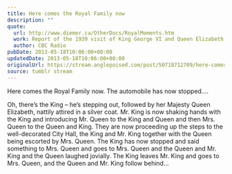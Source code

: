 ```yaml
---
title: Here comes the Royal Family now
description: ""
quote:
  url: http://www.diemer.ca/OtherDocs/RoyalMoments.htm
  work: Report of the 1939 visit of King George VI and Queen Elizabeth to Winnipeg, where they were greeted by Prime Minister Mackenzie King and Winnipeg Mayor John Queen and Mrs. Queen.
  author: CBC Radio
pubDate: 2013-05-18T10:06:00+00:00
updatedDate: 2013-05-18T10:06:00+00:00
originalUrl: https://stream.anglepoised.com/post/50718712709/here-comes-the-royal-family-now-the-automobile
source: tumblr stream
---
```


Here comes the Royal Family now. The automobile has now stopped&hellip;.

Oh, there&rsquo;s the King &ndash; he&rsquo;s stepping out, followed by her Majesty Queen Elizabeth, nattily attired in a silver coat. Mr. King is now shaking hands with the King and introducing Mr. Queen to the King and Queen and then Mrs. Queen to the Queen and King. They are now proceeding up the steps to the well-decorated City Hall, the King and Mr. King together with the Queen being escorted by Mrs. Queen. The King has now stopped and said something to Mrs. Queen and goes to Mrs. Queen and the Queen and Mr. King and the Queen laughed jovially. The King leaves Mr. King and goes to Mrs. Queen, and the Queen and Mr. King follow behind&hellip;
